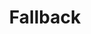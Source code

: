 ---
title: "Fallback"
description: "Define your fallback models to avoid downtime for your service"
---